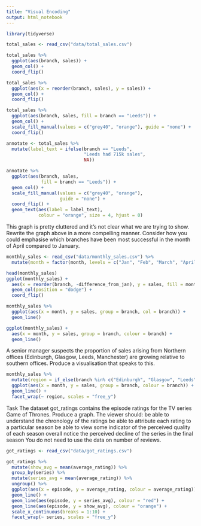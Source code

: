 ```yaml
---
title: "Visual Encoding"
output: html_notebook
---
```


```r
library(tidyverse)
```

```r
total_sales <- read_csv("data/total_sales.csv")
```

```r
total_sales %>% 
  ggplot(aes(branch, sales)) +
  geom_col() +
  coord_flip()
```

```r
total_sales %>% 
  ggplot(aes(x = reorder(branch, sales), y = sales)) +
  geom_col() +
  coord_flip()
```

```r
total_sales %>% 
  ggplot(aes(branch, sales, fill = branch == "Leeds")) +
  geom_col() +
  scale_fill_manual(values = c("grey40", "orange"), guide = "none") +
  coord_flip()
```

```r
annotate <- total_sales %>% 
  mutate(label_text = ifelse(branch == "Leeds",
                             "Leeds had 715k sales",
                             NA))

annotate %>% 
  ggplot(aes(branch, sales,
             fill = branch == "Leeds")) +
  geom_col() +
  scale_fill_manual(values = c("grey40", "orange"),
                    guide = "none") +
  coord_flip() +
  geom_text(aes(label = label_text),
            colour = "orange", size = 4, hjust = 0)
```

This graph is pretty cluttered and it’s not clear what we are trying to show.
Rewrite the graph above in a more compelling manner. Consider how you could emphasise which branches have been most successful in the month of April compared to January.

```r
monthly_sales <- read_csv("data/monthly_sales.csv") %>%
  mutate(month = factor(month, levels = c("Jan", "Feb", "March", "April")))

head(monthly_sales)
ggplot(monthly_sales) +
  aes(x = reorder(branch, -difference_from_jan), y = sales, fill = month) +
  geom_col(position = "dodge") +
  coord_flip()
```

```r
monthly_sales %>% 
  ggplot(aes(x = month, y = sales, group = branch, col = branch)) +
  geom_line()
```

```r
ggplot(monthly_sales) +
  aes(x = month, y = sales, group = branch, colour = branch) +
  geom_line() 
```


A senior manager suspects the proportion of sales arising from Northern offices (Edinburgh, Glasgow, Leeds, Manchester) are growing relative to southern offices. Produce a visualisation that speaks to this.

```r
monthly_sales %>% 
  mutate(region = if_else(branch %in% c("Edinburgh", "Glasgow", "Leeds", "Manchester"), "North", "South")) %>% 
  ggplot(aes(x = month, y = sales, group = branch, colour = branch)) +
  geom_line() +
  facet_wrap(~ region, scales = "free_y")
```
Task
The dataset got_ratings contains the episode ratings for the TV series Game of Thrones. Produce a graph.
The viewer should:
be able to understand the chronology of the ratings
be able to attribute each rating to a particular season
be able to view some indicator of the perceived quality of each season overall
notice the perceived decline of the series in the final season
You do not need to use the data on number of reviews.

```r
got_ratings <- read_csv("data/got_ratings.csv")
```

```r
got_ratings %>% 
  mutate(show_avg = mean(average_rating)) %>% 
  group_by(series) %>% 
  mutate(series_avg = mean(average_rating)) %>% 
  ungroup() %>% 
  ggplot(aes(x = episode, y = average_rating, colour = average_rating)) +
  geom_line() +
  geom_line(aes(episode, y = series_avg), colour = "red") +
  geom_line(aes(episode, y = show_avg), colour = "orange") +
  scale_x_continuous(breaks = 1:10) +
  facet_wrap(~ series, scales = "free_y")
```


